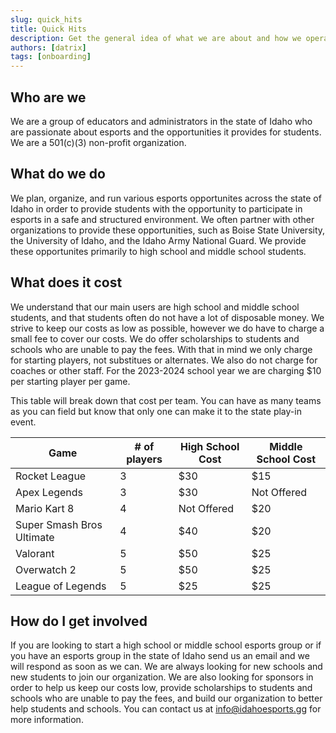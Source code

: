 ```yaml
---
slug: quick_hits
title: Quick Hits
description: Get the general idea of what we are about and how we operate.
authors: [datrix]
tags: [onboarding]
---
```


## Who are we

We are a group of educators and administrators in the state of Idaho who are passionate about esports and the opportunities it provides for students. We are a 501(c)(3) non-profit organization.

## What do we do

We plan, organize, and run various esports opportunites across the state of Idaho in order to provide students with the opportunity to participate in esports in a safe and structured environment. We often partner with other organizations to provide these opportunities, such as Boise State University, the University of Idaho, and the Idaho Army National Guard. We provide these opportunites primarily to high school and middle school students.

## What does it cost

We understand that our main users are high school and middle school students, and that students often do not have a lot of disposable money. We strive to keep our costs as low as possible, however we do have to charge a small fee to cover our costs. We do offer scholarships to students and schools who are unable to pay the fees. With that in mind we only charge for starting players, not substitues or alternates. We also do not charge for coaches or other staff. For the 2023-2024 school year we are charging $10 per starting player per game.

This table will break down that cost per team. You can have as many teams as you can field but know that only one can make it to the state play-in event.

|Game|# of players|High School Cost|Middle School Cost|
|---|---|---|---|
|Rocket League| 3|$30|$15|
|Apex Legends| 3|$30|Not Offered|
|Mario Kart 8| 4|Not Offered|$20|
|Super Smash Bros Ultimate| 4|$40|$20|
|Valorant| 5|$50|$25|
|Overwatch 2|5|$50|$25|
|League of Legends|5|$25|$25|

## How do I get involved

If you are looking to start a high school or middle school esports group or if you have an esports group in the state of Idaho send us an email and we will respond as soon as we can. We are always looking for new schools and new students to join our organization. We are also looking for sponsors in order to help us keep our costs low, provide scholarships to students and schools who are unable to pay the fees, and build our organization to better help students and schools. You can contact us at [info@idahoesports.gg](mailto:info@idahoesports.gg) for more information.
